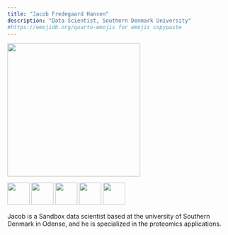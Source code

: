 ```yaml
---
title: "Jacob Fredegaard Hansen"
description: "Data Scientist, Southern Denmark University"
#https://emojidb.org/quarto-emojis for emojis copypaste
---
```


![](jaCob.jpg){width=300}

[![](LinkedIN.png){width=50}](https://www.linkedin.com/in/jacobfh)   [![](Github_black.png){width=50}](https://github.com/jacobfh1)   [![](Outlook.png){width=50}](jfredegaard@bmb.sdu.dk?subject=Test)   [![](mapPin.png){width=50}](https://www.sdu.dk/en/forskning/biomedical-ms)   [![](www.png){width=50}](https://jacobfh.com/)   

Jacob is a Sandbox data scientist based at the university of Southern Denmark in Odense, and he is specialized in the proteomics applications.


